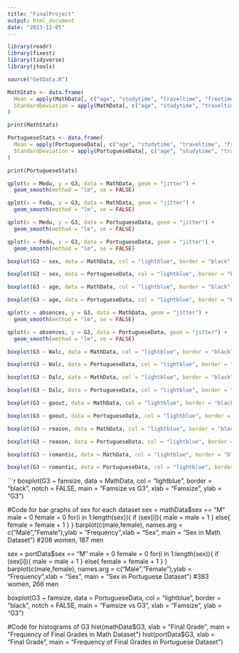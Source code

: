 ```yaml
---
title: "FinalProject"
output: html_document
date: "2023-12-05"
---
```


```r
library(readr)
library(fixest)
library(tidyverse)
library(jtools)
```

```r
source("GetData.R")
```

```r
MathStats <- data.frame(
  Mean = apply(MathData[, c("age", "studytime", "traveltime", "freetime", "famrel", "goout", "failures", "Medu", "Fedu", "health", "absences", "Dalc", "Walc", "G3")], 2, mean),
  StandardDeviation = apply(MathData[, c("age", "studytime", "traveltime", "freetime", "famrel", "goout", "failures", "Medu", "Fedu", "health", "absences", "Dalc", "Walc", "G3")], 2, sd)
)

print(MathStats)

PortugueseStats <- data.frame(
  Mean = apply(PortugueseData[, c("age", "studytime", "traveltime", "freetime", "famrel", "goout", "failures", "Medu", "Fedu", "health", "absences", "Dalc", "Walc", "G3")], 2, mean),
  StandardDeviation = apply(PortugueseData[, c("age", "studytime", "traveltime", "freetime", "famrel", "goout", "failures", "Medu", "Fedu", "health", "absences", "Dalc", "Walc", "G3")], 2, sd)
)

print(PortugueseStats)
```

```r
qplot(x = Medu, y = G3, data = MathData, geom = "jitter") +
  geom_smooth(method = "lm", se = FALSE)
```

```r
qplot(x = Fedu, y = G3, data = MathData, geom = "jitter") +
  geom_smooth(method = "lm", se = FALSE)
```

```r
qplot(x = Medu, y = G3, data = PortugueseData, geom = "jitter") +
  geom_smooth(method = "lm", se = FALSE)
```

```r
qplot(x = Fedu, y = G3, data = PortugueseData, geom = "jitter") +
  geom_smooth(method = "lm", se = FALSE)
```

```r
boxplot(G3 ~ sex, data = MathData, col = "lightblue", border = "black", notch = FALSE, main = "Sex vs G3", xlab = "Sex", ylab = "G3")
```

```r
boxplot(G3 ~ sex, data = PortugueseData, col = "lightblue", border = "black", notch = FALSE, main = "Sex vs G3", xlab = "Sex", ylab = "G3")
```

```r
boxplot(G3 ~ age, data = MathData, col = "lightblue", border = "black", notch = FALSE, main = "Age vs G3", xlab = "Age", ylab = "G3")
```

```r
boxplot(G3 ~ age, data = PortugueseData, col = "lightblue", border = "black", notch = FALSE, main = "Age vs G3", xlab = "Age", ylab = "G3")
```

```r
qplot(x = absences, y = G3, data = MathData, geom = "jitter") +
  geom_smooth(method = "lm", se = FALSE)
```

```r
qplot(x = absences, y = G3, data = PortugueseData, geom = "jitter") +
  geom_smooth(method = "lm", se = FALSE)
```

```r
boxplot(G3 ~ Walc, data = MathData, col = "lightblue", border = "black", notch = FALSE, main = "Walc vs G3", xlab = "Walc", ylab = "G3")
```

```r
boxplot(G3 ~ Walc, data = PortugueseData, col = "lightblue", border = "black", notch = FALSE, main = "Walc vs G3", xlab = "Walc", ylab = "G3")
```

```r
boxplot(G3 ~ Dalc, data = MathData, col = "lightblue", border = "black", notch = FALSE, main = "Dalc vs G3", xlab = "Dalc", ylab = "G3")
```

```r
boxplot(G3 ~ Dalc, data = PortugueseData, col = "lightblue", border = "black", notch = FALSE, main = "Dalc vs G3", xlab = "Dalc", ylab = "G3")
```

```r
boxplot(G3 ~ goout, data = MathData, col = "lightblue", border = "black", notch = FALSE, main = "Goout vs G3", xlab = "Goout", ylab = "G3")
```

```r
boxplot(G3 ~ goout, data = PortugueseData, col = "lightblue", border = "black", notch = FALSE, main = "Goout vs G3", xlab = "Goout", ylab = "G3")
```

```r
boxplot(G3 ~ reason, data = MathData, col = "lightblue", border = "black", notch = FALSE, main = "Reason vs G3", xlab = "Reason", ylab = "G3")
```

```r
boxplot(G3 ~ reason, data = PortugueseData, col = "lightblue", border = "black", notch = FALSE, main = "Reason vs G3", xlab = "Reason", ylab = "G3")
```

```r
boxplot(G3 ~ romantic, data = MathData, col = "lightblue", border = "black", notch = FALSE, main = "Romantic vs G3", xlab = "Romantic", ylab = "G3")
```

```r
boxplot(G3 ~ romantic, data = PortugueseData, col = "lightblue", border = "black", notch = FALSE, main = "Romantic vs G3", xlab = "Romantic", ylab = "G3")
```


```r
boxplot(G3 ~ famsize, data = MathData, col = "lightblue", border = "black", notch = FALSE, main = "Famsize vs G3", xlab = "Famsize", ylab = "G3")

#Code for bar graphs of sex for each dataset
sex = mathData$sex == "M"
male = 0
female = 0
for(i in 1:length(sex)){
  if (sex[i]){
    male = male + 1
  }
  else{
    female = female + 1
  }
}
barplot(c(male,female), names.arg = c("Male","Female"),ylab = "Frequency",xlab = "Sex", main = "Sex in Math Dataset")
#208 women, 187 men


sex = portData$sex == "M"
male = 0
female = 0
for(i in 1:length(sex)){
  if (sex[i]){
    male = male + 1
  }
  else{
    female = female + 1
  }
}
barplot(c(male,female), names.arg = c("Male","Female"),ylab = "Frequency",xlab = "Sex", main = "Sex in Portuguese Dataset")
#383 women, 266 men

boxplot(G3 ~ famsize, data = PortugueseData, col = "lightblue", border = "black", notch = FALSE, main = "Famsize vs G3", xlab = "Famsize", ylab = "G3")

#Code for histograms of G3
hist(mathData$G3, xlab = "Final Grade", main = "Frequency of Final Grades in Math Dataset")
hist(portData$G3, xlab = "Final Grade", main = "Frequency of Final Grades in Portuguese Dataset")
